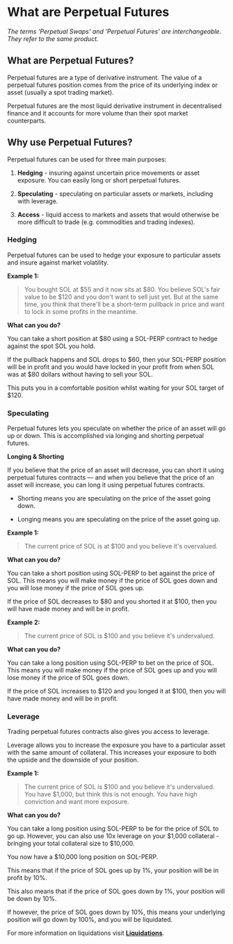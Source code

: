 # What are Perpetual Futures

_The terms 'Perpetual Swaps' and 'Perpetual Futures' are interchangeable. They refer to the same product._

## What are Perpetual Futures?

Perpetual futures are a type of derivative instrument. The value of a perpetual futures position comes from the price of its underlying index or asset (usually a spot trading market).

Perpetual futures are the most liquid derivative instrument in decentralised finance and it accounts for more volume than their spot market counterparts.

## Why use Perpetual Futures?

Perpetual futures can be used for three main purposes:

1.  **Hedging** - insuring against uncertain price movements or asset exposure. You can easily long or short perpetual futures.

2.  **Speculating** - speculating on particular assets or markets, including with leverage.

3.  **Access** - liquid access to markets and assets that would otherwise be more difficult to trade (e.g. commodities and trading indexes).

### Hedging

Perpetual futures can be used to hedge your exposure to particular assets and insure against market volatility.

**Example 1:**

> You bought SOL at $55 and it now sits at $80. You believe SOL's fair value to be $120 and you don't want to sell just yet. But at the same time, you think that there'll be a short-term pullback in price and want to lock in some profits in the meantime.

**What can you do?**

You can take a short position at $80 using a SOL-PERP contract to hedge against the spot SOL you hold.

If the pullback happens and SOL drops to $60, then your SOL-PERP position will be in profit and you would have locked in your profit from when SOL was at $80 dollars without having to sell your SOL.

This puts you in a comfortable position whilst waiting for your SOL target of $120.

### Speculating

Perpetual futures lets you speculate on whether the price of an asset will go up or down. This is accomplished via longing and shorting perpetual futures.

**Longing & Shorting**

If you believe that the price of an asset will decrease, you can short it using perpetual futures contracts — and when you believe that the price of an asset will increase, you can long it using perpetual futures contracts.

*   Shorting means you are speculating on the price of the asset going down.

*   Longing means you are speculating on the price of the asset going up.

**Example 1:**

> The current price of SOL is at $100 and you believe it's overvalued.

**What can you do?**

You can take a short position using SOL-PERP to bet against the price of SOL. This means you will make money if the price of SOL goes down and you will lose money if the price of SOL goes up.

If the price of SOL decreases to $80 and you shorted it at $100, then you will have made money and will be in profit.

**Example 2:**

> The current price of SOL is $100 and you believe it's undervalued.

**What can you do?**

You can take a long position using SOL-PERP to bet on the price of SOL. This means you will make money if the price of SOL goes up and you will lose money if the price of SOL goes down.

If the price of SOL increases to $120 and you longed it at $100, then you will have made money and will be in profit.

### Leverage

Trading perpetual futures contracts also gives you access to leverage.

Leverage allows you to increase the exposure you have to a particular asset with the same amount of collateral. This increases your exposure to both the upside and the downside of your position.

**Example 1:**

> The current price of SOL is $100 and you believe it's undervalued. You have $1,000, but think this is not enough. You have high conviction and want more exposure.

**What can you do?**

You can take a long position using SOL-PERP to be for the price of SOL to go up. However, you can also use 10x leverage on your $1,000 collateral - bringing your total collateral size to $10,000.

You now have a $10,000 long position on SOL-PERP.

This means that if the price of SOL goes up by 1%, your position will be in profit by 10%.

This also means that if the price of SOL goes down by 1%, your position will be down by 10%.

If however, the price of SOL goes down by 10%, this means your underlying position will go down by 100%, and you will be liquidated.

For more information on liquidations visit [**Liquidations**](/liquidations/liquidations).

